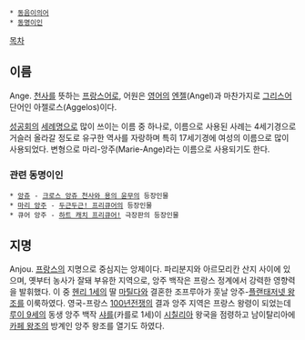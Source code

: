  * [[동음이의어]]
 * [[동명이인]]

[[목차]]

== 이름 ==
Ange. [[천사]]를 뜻하는 [[프랑스어]]로, 어원은 [[영어]]의 [[엔젤]](Angel)과 마찬가지로 [[그리스어]] 단어인 아젤로스(Aggelos)이다.

[[성공회]]의 [[세례명]]으로 많이 쓰이는 이름 중 하나로, 이름으로 사용된 사례는 4세기경으로 거슬러 올라갈 정도로 유구한 역사를 자랑하며 특히 17세기경에 여성의 이름으로 많이 사용되었다. 변형으로 마리-앙주(Marie-Ange)라는 이름으로 사용되기도 한다.

=== 관련 동명이인 ===
 * [[앙쥬]] - [[크로스 앙쥬 천사와 용의 윤무]]의 등장인물
 * [[마리 앙주]] - [[두근두근! 프리큐어]]의 등장인물
 * 큐어 앙주 - [[하트 캐치 프리큐어!]] 극장판의 등장인물

== 지명 ==
Anjou. [[프랑스]]의 지명으로 중심지는 앙제이다.  파리분지와 아르모리칸 산지 사이에 있으며, 옛부터 농사가 잘돼 부유한 지역으로, 앙주 백작은 프랑스 정계에서 강력한 영향력을 발휘했다. 이 중 [[헨리 1세]]의 딸 [[마틸다]]와 결혼한 조프루아가 훗날 앙주-[[플랜태저넷 왕조]]를 이룩하였다. 영국-프랑스 [[100년전쟁]]의 결과 앙주 지역은 프랑스 왕령이 되었는데 [[루이 9세]]의 동생 앙주 백작 [[샤를]](카를로 1세)이 [[시칠리아]] 왕국을 점령하고 남이탈리아에 [[카페 왕조]]의 방계인 앙주 왕조를 열기도 하였다.
